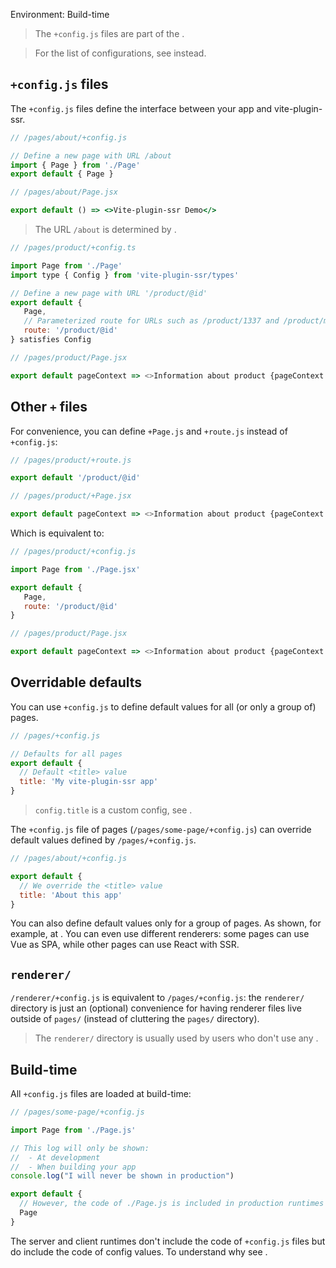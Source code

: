 
Environment: Build-time

> The `+config.js` files are part of the <Link text="V1 design" href="/migration/v1-design" />.

> For the list of configurations, see <Link href="/Config" /> instead.


## `+config.js` files

The `+config.js` files define the interface between your app and vite-plugin-ssr.

```js
// /pages/about/+config.js

// Define a new page with URL /about
import { Page } from './Page'
export default { Page }
```
```jsx
// /pages/about/Page.jsx

export default () => <>Vite-plugin-ssr Demo</>
```

> The URL `/about` is determined by <Link text="Filesystem Routing" href="/filesystem-routing" />.

```js
// /pages/product/+config.ts

import Page from './Page'
import type { Config } from 'vite-plugin-ssr/types'

// Define a new page with URL '/product/@id'
export default {
   Page,
   // Parameterized route for URLs such as /product/1337 and /product/macbook
   route: '/product/@id'
} satisfies Config
```
```js
// /pages/product/Page.jsx

export default pageContext => <>Information about product {pageContext.routeParams.id}</>
```

## Other `+` files

For convenience, you can define `+Page.js` and `+route.js` instead of `+config.js`:

```js
// /pages/product/+route.js

export default '/product/@id'
```
```js
// /pages/product/+Page.jsx

export default pageContext => <>Information about product {pageContext.routeParams.id}</>
```

Which is equivalent to:


```js
// /pages/product/+config.js

import Page from './Page.jsx'

export default {
   Page,
   route: '/product/@id'
}
```
```js
// /pages/product/Page.jsx

export default pageContext => <>Information about product {pageContext.routeParams.id}</>
```


## Overridable defaults

You can use `+config.js` to define default values for all (or only a group of) pages.

```js
// /pages/+config.js

// Defaults for all pages
export default {
  // Default <title> value
  title: 'My vite-plugin-ssr app'
}
```

> `config.title` is a custom config, see <Link href="/meta" />.

The `+config.js` file of pages (`/pages/some-page/+config.js`) can override default values defined by `/pages/+config.js`.

```js
// /pages/about/+config.js

export default {
  // We override the <title> value
  title: 'About this app'
}
```

You can also define default values only for a group of pages. As shown, for example, at <Link href="/file-structure#domain-driven" />. You can even use different renderers: some pages can use Vue as SPA, while other pages can use React with SSR.


## `renderer/`

`/renderer/+config.js` is equivalent to `/pages/+config.js`: the `renderer/` directory is just an (optional) convenience for having renderer files live outside of `pages/` (instead of cluttering the `pages/` directory).

> The `renderer/` directory is usually used by users who don't use any <Link text="built-in renderer" href="/renderers" />.


## Build-time

All `+config.js` files are loaded at build-time:

```js
// /pages/some-page/+config.js

import Page from './Page.js'

// This log will only be shown:
//  - At development
//  - When building your app
console.log("I will never be shown in production")

export default {
  // However, the code of ./Page.js is included in production runtimes
  Page
}
```

The server and client runtimes don't include the code of `+config.js` files but do include the code of config values. To understand why see <Link href="/config-code-splitting" />.
